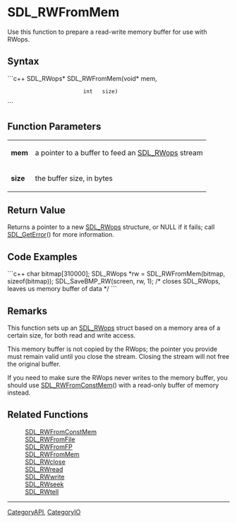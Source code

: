 <!-- pragma section-numbers off -->
<!-- pragma disable-camelcase -->

= SDL_RWFromMem =
Use this function to prepare a read-write memory buffer for use with RWops.


== Syntax ==
```c++
SDL_RWops* SDL_RWFromMem(void* mem,
                         int   size)
```

== Function Parameters ==
{|
|'''mem'''
|a pointer to a buffer to feed an [[SDL_RWops]] stream
|-
|'''size'''
|the buffer size, in bytes
|}

== Return Value ==
Returns a pointer to a new [[SDL_RWops]] structure, or NULL if it fails; call [[SDL_GetError]]() for more information.

== Code Examples ==
```c++
char bitmap[310000];
SDL_RWops *rw = SDL_RWFromMem(bitmap, sizeof(bitmap));
SDL_SaveBMP_RW(screen, rw, 1);  /* closes SDL_RWops, leaves us memory buffer of data */
```

== Remarks ==
This function sets up an [[SDL_RWops]] struct based on a memory area of a certain size, for both read and write access.

This memory buffer is not copied by the RWops; the pointer you provide must remain valid until you close the stream. Closing the stream will not free the original buffer.

If you need to make sure the RWops never writes to the memory buffer, you should use [[SDL_RWFromConstMem]]() with a read-only buffer of memory instead.

== Related Functions ==
:[[SDL_RWFromConstMem]]
:[[SDL_RWFromFile]]
:[[SDL_RWFromFP]]
:[[SDL_RWFromMem]]
:[[SDL_RWclose]]
:[[SDL_RWread]]
:[[SDL_RWwrite]]
:[[SDL_RWseek]]
:[[SDL_RWtell]]

----
[[CategoryAPI]], [[CategoryIO]]
